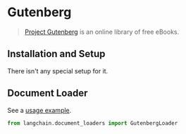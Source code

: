 # Gutenberg

>[Project Gutenberg](https://www.gutenberg.org/about/) is an online library of free eBooks.

## Installation and Setup

There isn't any special setup for it.

## Document Loader

See a [usage example](/docs/modules/data_io/document_loaders/integrations/gutenberg.html).

```python
from langchain.document_loaders import GutenbergLoader
```
